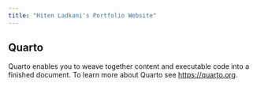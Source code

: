 ```yaml
---
title: "Hiten Ladkani's Portfolio Website"
---
```


## Quarto

Quarto enables you to weave together content and executable code into a finished document. To learn more about Quarto see <https://quarto.org>.
